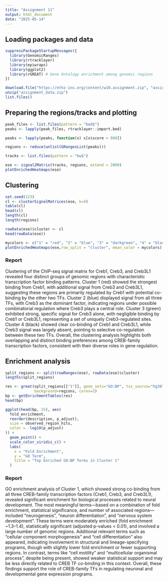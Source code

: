 ---
title: "Assignment 11"
output: html_document
date: "2025-05-14"
---

## Loading packages and data
```{r}
suppressPackageStartupMessages({
  library(GenomicRanges)
  library(rtracklayer)
  library(epiwraps)
  library(ggplot2)
  library(rGREAT) # Gene Ontology enrichment among genomic regions
})

download.file("https://ethz-ins.org/content/w10.assignment.zip", "assignment_data.zip")
unzip("assignment_data.zip")
list.files()
```

## Preparing the regions/tracks and plotting
```{r}
peak_files <- list.files(pattern = "bed$")
peaks <- lapply(peak_files, rtracklayer::import.bed)

peaks <- lapply(peaks, function(x) x[x$score > 800])

regions <- reduce(unlist(GRangesList(peaks)))

tracks <- list.files(pattern = "bw$")

ese <- signal2Matrix(tracks, regions, extend = 2000)
plotEnrichedHeatmaps(ese)
```

## Clustering
```{r}
set.seed(123)
cl <- clusterSignalMatrices(ese, k=4)
table(cl)
head(cl)
length(cl)
length(regions)

rowData(ese)$cluster <- cl
head(rowData(ese))

mycolors <- c("1" = "red", "2" = "blue", "3" = "darkgreen", "4" = "black")
plotEnrichedHeatmaps(ese,row_split = "cluster", mean_color = mycolors)
```

### Report
Clustering of the ChIP-seq signal matrix for Creb1, Creb3, and Creb3L1 revealed four distinct groups of genomic regions with characteristic transcription factor binding patterns. Cluster 1 (red) showed the strongest binding from Creb1, with additional signal from Creb3 and Creb3L1, suggesting these regions are primarily regulated by Creb1 with potential co-binding by the other two TFs. Cluster 2 (blue) displayed signal from all three TFs, with Creb3 as the dominant factor, indicating regions under possible combinatorial regulation where Creb3 plays a central role. Cluster 3 (green) exhibited strong, specific signal for Creb3 alone, with negligible binding by Creb1 or Creb3L1, representing a set of uniquely Creb3-regulated sites. Cluster 4 (black) showed clear co-binding of Creb1 and Creb3L1, while Creb3 signal was largely absent, pointing to selective co-regulation between these two TFs. Overall, the clustering analysis highlights both overlapping and distinct binding preferences among CREB-family transcription factors, consistent with their diverse roles in gene regulation.


## Enrichment analysis
```{r}
split_regions <- split(rowRanges(ese), rowData(ese)$cluster)
lengths(split_regions)

res <- great(split_regions[["1"]], gene_sets="GO:BP", tss_source="hg38", 
             background=regions, cores=2)
bp <- getEnrichmentTables(res)
head(bp)

ggplot(head(bp, 15), aes(
  fold_enrichment,
  reorder(description, p_adjust),
  size = observed_region_hits,
  color = -log10(p_adjust)
)) +
  geom_point() +
  scale_color_viridis_c() +
  labs(
    x = "Fold Enrichment",
    y = "GO Term",
    title = "Top Enriched GO:BP Terms in Cluster 1"
  )

```

### Report
GO enrichment analysis of Cluster 1, which showed strong co-binding from all three CREB-family transcription factors (Creb1, Creb3, and Creb3L1), revealed significant enrichment for biological processes related to neural development. The most meaningful terms—based on a combination of fold enrichment, statistical significance, and number of associated regions—included “neurogenesis”, “neuron differentiation”, and “nervous system development”. These terms were moderately enriched (fold enrichment ~1.3–1.4), statistically significant (adjusted p-values < 0.01), and involved a large number of genomic regions. Additional relevant terms such as “cellular component morphogenesis” and “cell differentiation” also appeared, indicating involvement in structural and lineage-specifying programs, though with slightly lower fold enrichment or fewer supporting regions. In contrast, terms like “cell motility” and “multicellular organismal process”, despite being present, showed weaker statistical support and may be less directly related to CREB TF co-binding in this context. Overall, these findings support the role of CREB-family TFs in regulating neuronal and developmental gene expression programs.